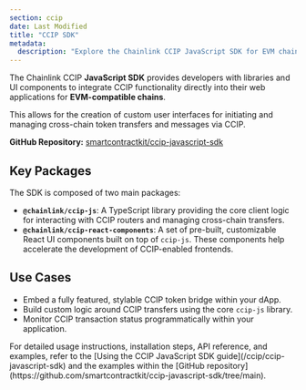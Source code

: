 ```yaml
---
section: ccip
date: Last Modified
title: "CCIP SDK"
metadata:
  description: "Explore the Chainlink CCIP JavaScript SDK for EVM chains. Integrate CCIP into web apps using ccip-js library and customizable React UI components."
---
```



The Chainlink CCIP **JavaScript SDK** provides developers with libraries and UI components to integrate CCIP functionality directly into their web applications for **EVM-compatible chains**.

This allows for the creation of custom user interfaces for initiating and managing cross-chain token transfers and messages via CCIP.

**GitHub Repository:** [smartcontractkit/ccip-javascript-sdk](https://github.com/smartcontractkit/ccip-javascript-sdk/tree/main)

## Key Packages

The SDK is composed of two main packages:

- **`@chainlink/ccip-js`**: A TypeScript library providing the core client logic for interacting with CCIP routers and managing cross-chain transfers.
- **`@chainlink/ccip-react-components`**: A set of pre-built, customizable React UI components built on top of `ccip-js`. These components help accelerate the development of CCIP-enabled frontends.

## Use Cases

- Embed a fully featured, stylable CCIP token bridge within your dApp.
- Build custom logic around CCIP transfers using the core `ccip-js` library.
- Monitor CCIP transaction status programmatically within your application.

<Aside type="note">
  For detailed usage instructions, installation steps, API reference, and examples, refer to the [Using the CCIP
  JavaScript SDK guide](/ccip/ccip-javascript-sdk) and the examples within the [GitHub
  repository](https://github.com/smartcontractkit/ccip-javascript-sdk/tree/main).
</Aside>

